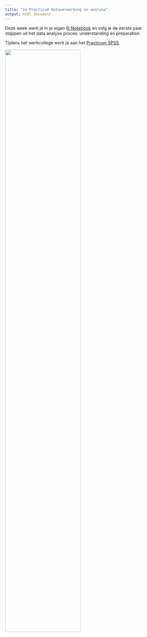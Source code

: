 ```yaml
---
title: "2e Practicum dataverwerking en analyse"
output: html_document
---
```

Deze week werk je in je eigen <a href="https://rstudio.cloud/spaces/5344/join?access_code=W0HZjf0cguMPVM5LODaL%2FqHEW8mSGFUk%2BEqMH5aH" target="_blank">R-Notebook</a> en volg je de eerste paar stappen uit het data analyse proces: understanding en preparation.

Tijdens het werkcollege werk je aan het <a href="https://docs.google.com/document/d/11C3wIJjAp1ueJAh1tNozkiOEg4C73QdIq3pOpMGssS4/copy" target="_blank">Practicum SPSS</a>.

<img src="https://upload.wikimedia.org/wikipedia/commons/thumb/b/b9/CRISP-DM_Process_Diagram.png/1200px-CRISP-DM_Process_Diagram.png" width=70%>